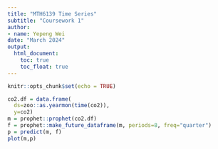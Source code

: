 ```yaml
---
title: "MTH6139 Time Series"
subtitle: "Coursework 1"
author:
- name: Yepeng Wei
date: "March 2024"
output:
  html_document:
    toc: true
    toc_float: true
---
```


```r
knitr::opts_chunk$set(echo = TRUE)
```


```r
co2.df = data.frame(
  ds=zoo::as.yearmon(time(co2)), 
  y=co2)
m = prophet::prophet(co2.df)
f = prophet::make_future_dataframe(m, periods=8, freq="quarter")
p = predict(m, f)
plot(m,p)
```
